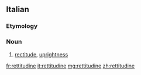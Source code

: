 ==Italian==

===Etymology===
{{suffix|retto|itudine|lang=it}}

===Noun===
{{it-noun|f}}

# [[rectitude]], [[uprightness]]

[[fr:rettitudine]]
[[it:rettitudine]]
[[mg:rettitudine]]
[[zh:rettitudine]]